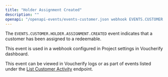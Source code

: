 ```yaml
---
title: "Holder Assignment Created"
description: ""
openapi: "/openapi-events/events-customer.json webhook EVENTS.CUSTOMER.HOLDER.ASSIGNMENT.CREATED"
---
```


The `EVENTS.CUSTOMER.HOLDER.ASSIGNMENT.CREATED` event indicates that a customer has been assigned to a redeemable.

This event is used in a webhook configured in Project settings in Voucherify dashboard.

This event can be viewed in Voucherify logs or as part of events listed under the [List Customer Activity](ref:list-customer-activity) endpoint.